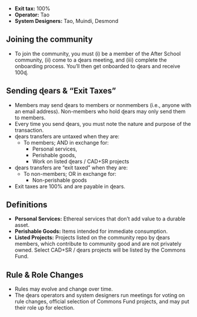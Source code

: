 - **Exit tax:** 100%
- **Operator:** Tao
- **System Designers:** Tao, Muindi, Desmond

## Joining the community

- To join the community, you must (i) be a member of the After School community, (ii) come to a ɖears meeting, and (iii) complete the onboarding process. You’ll then get onboarded to ɖears and receive 100ɖ.

## Sending ɖears & “Exit Taxes”

- Members may send ɖears to members or nonmembers (i.e., anyone with an email address). Non-members who hold ɖears may only send them to members.
- Every time you send ɖears, you must note the nature and purpose of the transaction.
- ɖears transfers are untaxed when they are:
  - To members; AND in exchange for:
    - Personal services,
    - Perishable goods,
    - Work on listed ɖears / CAD+SR projects
- ɖears transfers are “exit taxed” when they are:
  - To non-members; OR in exchange for:
    - Non-perishable goods
- Exit taxes are 100% and are payable in ɖears.

## Definitions

- **Personal Services:** Ethereal services that don’t add value to a durable asset.
- **Perishable Goods:** Items intended for immediate consumption.
- **Listed Projects:** Projects listed on the community repo by ɖears members, which contribute to community good and are not privately owned. Select CAD+SR / ɖears projects will be listed by the Commons Fund.

## Rule & Role Changes

- Rules may evolve and change over time.
- The ɖears operators and system designers run meetings for voting on rule changes, official selection of Commons Fund projects, and may put their role up for election.
